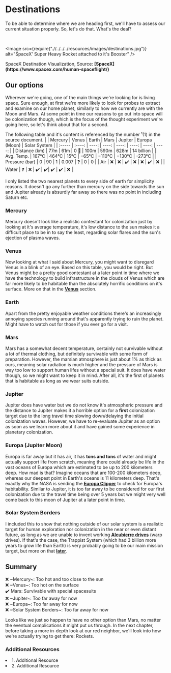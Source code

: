 
# Destinations <br />

To be able to determine where we are heading first, we'll have to assess our current situation properly. So, let's do that. What's the deal?

<ReadingTime />
<AudioPlayer />

<br />

<Image src={require(".//../../../resources/images/destinations.jpg")} alt="SpaceX' Super Heavy Rocket attached to it's Booster" />
<p>SpaceX Destination Visualization, Source: <strong>[SpaceX](https://www.spacex.com/human-spaceflight/)</strong></p>

## Our options
Wherever we're going, one of the main things we're looking for is living space. Sure enough, at first we're more likely to look for probes to extract and examine on our home planet, similarly to how we currently are with the Moon and Mars.
At some point in time our reasons to go out into space will be colonization though, which is the focus of the thought experiment we're going here, so let's think about that for a second.


The following table and it's content is referenced by the number ¹(1) in the source document.
|        | Mercury | Venus | Earth | Mars | Jupiter | Europa (Moon) | Solar System |
| :----- | :----: | ----: | ----: | ----: | ----: | ----: | ----: |
| Distance (km) | 77m | 61m | 0 🤯 | 100m | 590m | 628m | 14 billion | 
| Avg. Temp. | 167°C  |  464°C |  15°C |  −65°C |  −110°C |  −130°C | -273°C |
| Pressure (bar) | 0 |  90 |  1 |  0.007 | ❓ | 0 | 0 |
| Air | ❌ | ❌ | ✔️ | ❌ | ❌ | ✔️ | ❌ |
| Water | ❓ | ❌ | ✔️ | ✔️| ✔️ | ✔️ | ❌ |

I only listed the two nearest planets to every side of earth for simplicity reasons. It doesn't go any further than mercury on the side towards the sun and Jupiter already is absurdly far away so there was no point in including Saturn etc. 

### Mercury
Mercury doesn't look like a realistic contestant for colonization just by looking at it's average temperature, it's low distance to the sun makes it a difficult place to be in to say the least, regarding solar flares and the sun's ejection of plasma waves.

### Venus
Now looking at what I said about Mercury, you might want to disregard Venus in a blink of an eye. Based on this table, you would be right. But Venus might be a pretty good contestant at a later point in time where we have the technology to build
infrastructure in the clouds of Venus which are far more likely to be habitable than the absolutely horrific conditions on it's surface. More on that in the <strong>[Venus](https://guidetothegalaxy.io)</strong> section.

### Earth
Apart from the pretty enjoyable weather conditions there's an increasingly annoying species running around that's apparently trying to ruin the planet. Might have to watch out for those if you ever go for a visit.

### Mars
Mars has a somewhat decent temperature, certainly not survivable without a lot of thermal clothing, but definitely survivable with some form of preparation. However, the marsian atmosphere is just about 1% as thick as ours, meaning solar radiation is much higher and the
pressure of Mars is way too low to support human lifes without a special suit. It does have water though, so we might want to keep it in mind. After all, it's the first of planets that is habitable as long as we wear suits outside.

### Jupiter
Jupiter does have water but we do not know it's atmospheric pressure and the distance to Jupiter makes it a horrible option for a <strong>first</strong> colonization target due to the long travel time slowing down/delaying the initial colonization waves. However,
we have to re-evaluate Jupiter as an option as soon as we learn more about it and have gained some experience in planetary colonization.

### Europa (Jupiter Moon)
Europa is far away but it has air, it has <strong>tons and tons</strong> of water and might actually support life from scratch, meaning there could already be life in the vast oceans of Europa which are estimated to be up to 200 kilometers deep. How mad is that? Imagine oceans that are 100-200 kilometers deep, whereas our deepest point in Earth's oceans is 11 kilometers deep. That's exactly why the NASA is sending the <strong>[Europa Clipper](https://europa.nasa.gov/)</strong>
to check for Europa's habitability. Similar to Jupiter, it is too far away to be considered for our first colonization due to the travel time being over 5 years but we might very well come back to this moon of Jupiter at a later point in time.

### Solar System Borders
I included this to show that nothing outside of our solar system is a realistic target for human exploration nor colonization in the near or even distant future, as long as we are unable to invent working <strong>[Alcubierre drives](https://en.wikipedia.org/wiki/Alcubierre_drive)</strong> (warp drives). If that's the case, the Trappist System (which had 3 billion more years to grow life than Earth) is very probably going to be our main mission target, but more on that <strong>[later]()</strong>.

## Summary
❌ ~Mercury~: Too hot and too close to the sun <br />
❌ ~Venus~: Too hot on the surface <br />
✔️ Mars: Survivable with special spacesuits <br />
❌ ~Jupiter~: Too far away for now <br />
❌ ~Europa~: Too far away for now <br />
❌ ~Solar System Borders~: Too far away for now <br />

Looks like we just so happen to have no other option than Mars, no matter the eventual complications it might put us through. In the next chapter, before taking a more in-depth look at our red neighbor, we'll look into how we're actually trying to get there: Rockets.

<Analytics />

### Additional Resources
<AdditionalResources>
  <li><span>1. </span>Additional Resource</li>
  <li><span>2. </span>Additional Resource</li>
</AdditionalResources>